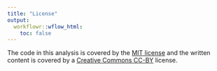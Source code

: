 ```yaml
---
title: "License"
output:
  workflowr::wflow_html:
    toc: false
---
```


The code in this analysis is covered by the [MIT license][mit] and the written
content is covered by a [Creative Commons CC-BY][cc] license.

[mit]: https://choosealicense.com/licenses/mit/ "MIT License"
[cc]: https://choosealicense.com/licenses/cc-by-4.0/ "CC-BY License"
